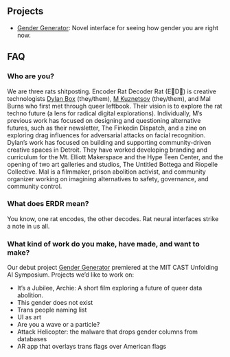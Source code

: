 ## Projects
*  [Gender Generator](/projects/gender-generator): Novel interface for seeing how gender you are right now.

## FAQ

### Who are you?

We are three rats shitposting. Encoder Rat Decoder Rat (E🐀D🐀) is creative technologists [Dylan Box](https://dylanbox.com/) (they/them), [M Kuznetsov](https://mariakuz.github.io/) (they/them), and Mal Burns who first met through queer leftbook. Their vision is to explore the rat techno future (a lens for radical digital explorations). Individually, M’s previous work has focused on designing and questioning alternative futures, such as their newsletter, The Finkedin Dispatch, and a zine on exploring drag influences for adversarial attacks on facial recognition. Dylan’s work has focused on building and supporting community-driven creative spaces in Detroit. They have worked developing branding and curriculum for the Mt. Elliott Makerspace and the Hype Teen Center, and the opening of two art galleries and studios, The Untitled Bottega and Riopelle Collective. Mal is a filmmaker, prison abolition activist, and community organizer working on imagining alternatives to safety, governance, and community control.


### What does ERDR mean?

You know, one rat encodes, the other decodes. Rat neural interfaces strike a note in us all.


### What kind of work do you make, have made, and want to make?

Our debut project [Gender Generator](/projects/gender-generator) premiered at the MIT CAST Unfolding AI Symposium. Projects we’d like to work on:

*   It’s a Jubilee, Archie: A short film exploring a future of queer data abolition.
*   This gender does not exist
*   Trans people naming list
*   UI as art
*   Are you a wave or a particle?
*   Attack Helicopter: the malware that drops gender columns from databases
*   AR app that overlays trans flags over American flags